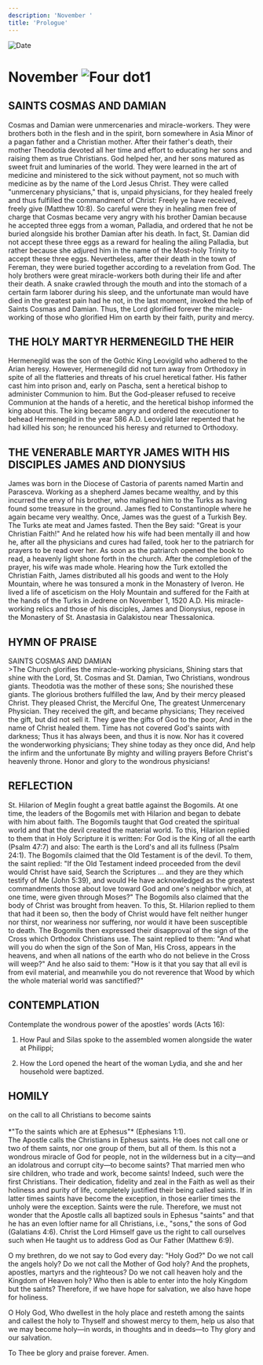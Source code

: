 ```yaml
---
description: 'November '
title: 'Prologue'
---
```


<RunningHead />
<Image src="/title-imprint.png" height={68} width={50} alt="Date" className="title-imprint"/>

# <div id="date">November <Image className="four-dot" src="/four-dot.png" height={15} width={15} alt="Four dot" />1</div>

## SAINTS COSMAS AND DAMIAN

Cosmas and Damian were unmercenaries and miracle-workers. They were brothers both in the flesh and in the spirit, born somewhere in Asia Minor of a pagan father and a Christian mother. After their father's death, their mother Theodotia devoted all her time and effort to educating her sons and raising them as true Christians. God helped her, and her sons matured as sweet fruit and luminaries of the world. They were learned in the art of medicine and ministered to the sick without payment, not so much with medicine as by the name of the Lord Jesus Christ. They were called "unmercenary physicians," that is, unpaid physicians, for they healed freely and thus fulfilled the commandment of Christ: Freely ye have received, freely give (Matthew 10:8). So careful were they in healing men free of charge that Cosmas became very angry with his brother Damian because he accepted three eggs from a woman, Palladia, and ordered that he not be buried alongside his brother Damian after his death. In fact, St. Damian did not accept these three eggs as a reward for healing the ailing Palladia, but rather because she adjured him in the name of the Most-holy Trinity to accept these three eggs. Nevertheless, after their death in the town of Fereman, they were buried together according to a revelation from God. The holy brothers were great miracle-workers both during their life and after their death. A snake crawled through the mouth and into the stomach of a certain farm laborer during his sleep, and the unfortunate man would have died in the greatest pain had he not, in the last moment, invoked the help of Saints Cosmas and Damian. Thus, the Lord glorified forever the miracle-working of those who glorified Him on earth by their faith, purity and mercy.

## THE HOLY MARTYR HERMENEGILD THE HEIR

Hermenegild was the son of the Gothic King Leovigild who adhered to the Arian heresy. However, Hermenegild did not turn away from Orthodoxy in spite of all the flatteries and threats of his cruel heretical father. His father cast him into prison and, early on Pascha, sent a heretical bishop to administer Communion to him. But the God-pleaser refused to receive Communion at the hands of a heretic, and the heretical bishop informed the king about this. The king became angry and ordered the executioner to behead Hermenegild in the year 586 A.D. Leovigild later repented that he had killed his son; he renounced his heresy and returned to Orthodoxy.

## THE VENERABLE MARTYR JAMES WITH HIS DISCIPLES JAMES AND DIONYSIUS

James was born in the Diocese of Castoria of parents named Martin and Parasceva. Working as a shepherd James became wealthy, and by this incurred the envy of his brother, who maligned him to the Turks as having found some treasure in the ground. James fled to Constantinople where he again became very wealthy. Once, James was the guest of a Turkish Bey. The Turks ate meat and James fasted. Then the Bey said: "Great is your Christian Faith!" And he related how his wife had been mentally ill and how he, after all the physicians and cures had failed, took her to the patriarch for prayers to be read over her. As soon as the patriarch opened the book to read, a heavenly light shone forth in the church. After the completion of the prayer, his wife was made whole. Hearing how the Turk extolled the Christian Faith, James distributed all his goods and went to the Holy Mountain, where he was tonsured a monk in the Monastery of Iveron. He lived a life of asceticism on the Holy Mountain and suffered for the Faith at the hands of the Turks in Jedrene on November 1, 1520 A.D. His miracle-working relics and those of his disciples, James and Dionysius, repose in the Monastery of St. Anastasia in Galakistou near Thessalonica.


## HYMN OF PRAISE
<div style={{textAlign:'center', color:'crimson', fontWeight:'bold'}}>
SAINTS COSMAS AND DAMIAN
</div>
>The Church glorifies the miracle-working physicians,  
Shining stars that shine with the Lord,  
St. Cosmas and St. Damian,  
Two Christians, wondrous giants.  
Theodotia was the mother of these sons;  
She nourished these giants.  
The glorious brothers fulfilled the law,  
And by their mercy pleased Christ.  
They pleased Christ, the Merciful One,  
The greatest Unmercenary Physician.  
They received the gift, and became physicians;  
They received the gift, but did not sell it.  
They gave the gifts of God to the poor,  
And in the name of Christ healed them.  
Time has not covered God's saints with darkness;  
Thus it has always been, and thus it is now.  
Nor has it covered the wonderworking physicians;  
They shine today as they once did,  
And help the infirm and the unfortunate  
By mighty and willing prayers  
Before Christ's heavenly throne.  
Honor and glory to the wondrous physicians!  


## REFLECTION

St. Hilarion of Meglin fought a great battle against the Bogomils. At one time, the leaders of the Bogomils met with Hilarion and began to debate with him about faith. The Bogomils taught that God created the spiritual world and that the devil created the material world. To this, Hilarion replied to them that in Holy Scripture it is written: For God is the King of all the earth (Psalm 47:7) and also: The earth is the Lord's and all its fullness (Psalm 24:1). The Bogomils claimed that the Old Testament is of the devil. To them, the saint replied: "If the Old Testament indeed proceeded from the devil would Christ have said, Search the Scriptures … and they are they which testify of Me (John 5:39), and would He have acknowledged as the greatest commandments those about love toward God and one's neighbor which, at one time, were given through Moses?" The Bogomils also claimed that the body of Christ was brought from heaven. To this, St. Hilarion replied to them that had it been so, then the body of Christ would have felt neither hunger nor thirst, nor weariness nor suffering, nor would it have been susceptible to death. The Bogomils then expressed their disapproval of the sign of the Cross which Orthodox Christians use. The saint replied to them: "And what will you do when the sign of the Son of Man, His Cross, appears in the heavens, and when all nations of the earth who do not believe in the Cross will weep?" And he also said to them: "How is it that you say that all evil is from evil material, and meanwhile you do not reverence that Wood by which the whole material world was sanctified?"


## CONTEMPLATION

Contemplate the wondrous power of the apostles' words (Acts 16):

1. How Paul and Silas spoke to the assembled women alongside the water at Philippi;

2. How the Lord opened the heart of the woman Lydia, and she and her household were baptized.


## HOMILY
<div style={{textAlign:'center', color:'crimson', fontWeight:'bold'}}>
on the call to all Christians to become saints
</div>
<br />
<div style={{textAlign:'right'}}>
*"To the saints which are at Ephesus"* (Ephesians 1:1).
</div>
The Apostle calls the Christians in Ephesus saints. He does not call one or two of them saints, nor one group of them, but all of them. Is this not a wondrous miracle of God for people, not in the wilderness but in a city—and an idolatrous and corrupt city—to become saints? That married men who sire children, who trade and work, become saints! Indeed, such were the first Christians. Their dedication, fidelity and zeal in the Faith as well as their holiness and purity of life, completely justified their being called saints. If in latter times saints have become the exception, in those earlier times the unholy were the exception. Saints were the rule. Therefore, we must not wonder that the Apostle calls all baptized souls in Ephesus "saints" and that he has an even loftier name for all Christians, i.e., "sons," the sons of God (Galatians 4:6). Christ the Lord Himself gave us the right to call ourselves such when He taught us to address God as Our Father (Matthew 6:9).

O my brethren, do we not say to God every day: "Holy God?" Do we not call the angels holy? Do we not call the Mother of God holy? And the prophets, apostles, martyrs and the righteous? Do we not call heaven holy and the Kingdom of Heaven holy? Who then is able to enter into the holy Kingdom but the saints? Therefore, if we have hope for salvation, we also have hope for holiness.

O Holy God, Who dwellest in the holy place and resteth among the saints and callest the holy to Thyself and showest mercy to them, help us also that we may become holy—in words, in thoughts and in deeds—to Thy glory and our salvation.

To Thee be glory and praise forever. Amen.